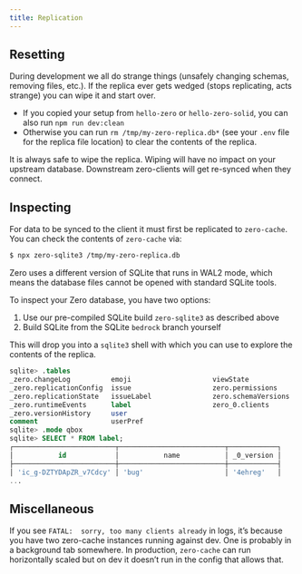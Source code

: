 ```yaml
---
title: Replication
---
```


## Resetting

During development we all do strange things (unsafely changing schemas, removing files, etc.). If the replica ever gets wedged (stops replicating, acts strange) you can wipe it and start over.

- If you copied your setup from `hello-zero` or `hello-zero-solid`, you can also run `npm run dev:clean`
- Otherwise you can run `rm /tmp/my-zero-replica.db*` (see your `.env` file for the replica file location) to clear the contents of the replica.

It is always safe to wipe the replica. Wiping will have no impact on your upstream database. Downstream zero-clients will get re-synced when they connect.

## Inspecting

For data to be synced to the client it must first be replicated to `zero-cache`. You can check the contents of `zero-cache` via:

```bash
$ npx zero-sqlite3 /tmp/my-zero-replica.db
```

<Note emoji="💡" heading="Zero uses a the bedrock version of SQLite">
Zero uses a different version of SQLite that runs in WAL2 mode, which means the database files cannot be opened with standard SQLite tools.

To inspect your Zero database, you have two options:

1. Use our pre-compiled SQLite build `zero-sqlite3` as described above
2. Build SQLite from the SQLite `bedrock` branch yourself
</Note>

This will drop you into a `sqlite3` shell with which you can use to explore the contents of the replica.

```sql
sqlite> .tables
_zero.changeLog          emoji                    viewState
_zero.replicationConfig  issue                    zero.permissions
_zero.replicationState   issueLabel               zero.schemaVersions
_zero.runtimeEvents      label                    zero_0.clients
_zero.versionHistory     user
comment                  userPref
sqlite> .mode qbox
sqlite> SELECT * FROM label;
┌─────────────────────────┬──────────────────────────┬────────────┐
│           id            │           name           │ _0_version │
├─────────────────────────┼──────────────────────────┼────────────┤
│ 'ic_g-DZTYDApZR_v7Cdcy' │ 'bug'                    │ '4ehreg'   │
...
```

## Miscellaneous

If you see `FATAL:  sorry, too many clients already` in logs, it’s because you have two zero-cache instances running against dev. One is probably in a background tab somewhere. In production, `zero-cache` can run horizontally scaled but on dev it doesn’t run in the config that allows that.
